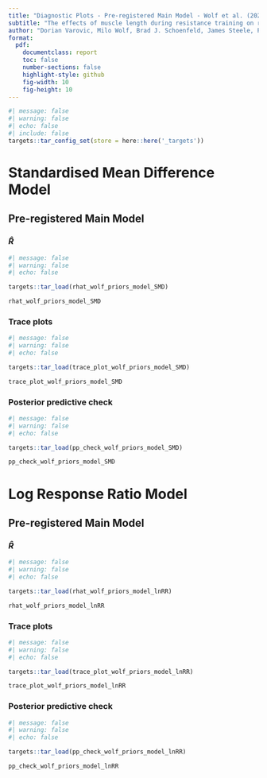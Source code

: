 ```yaml
---
title: "Diagnostic Plots - Pre-registered Main Model - Wolf et al. (2023) Informed Priors"
subtitle: "The effects of muscle length during resistance training on regional hypertrophy adaptations: A systematic review and meta-analysis"
author: "Dorian Varovic, Milo Wolf, Brad J. Schoenfeld, James Steele, Pavle Mikulic"
format:
  pdf:
    documentclass: report
    toc: false
    number-sections: false
    highlight-style: github
    fig-width: 10
    fig-height: 10
---
```

```r
#| message: false
#| warning: false
#| echo: false
#| include: false
targets::tar_config_set(store = here::here('_targets'))
```

# Standardised Mean Difference Model

## Pre-registered Main Model

### $\hat{R}$

```r
#| message: false
#| warning: false
#| echo: false

targets::tar_load(rhat_wolf_priors_model_SMD)

rhat_wolf_priors_model_SMD 

```

### Trace plots

```r
#| message: false
#| warning: false
#| echo: false

targets::tar_load(trace_plot_wolf_priors_model_SMD)

trace_plot_wolf_priors_model_SMD

```

### Posterior predictive check

```r
#| message: false
#| warning: false
#| echo: false

targets::tar_load(pp_check_wolf_priors_model_SMD)

pp_check_wolf_priors_model_SMD

```

# Log Response Ratio Model

## Pre-registered Main Model

### $\hat{R}$

```r
#| message: false
#| warning: false
#| echo: false

targets::tar_load(rhat_wolf_priors_model_lnRR)

rhat_wolf_priors_model_lnRR 

```

### Trace plots

```r
#| message: false
#| warning: false
#| echo: false

targets::tar_load(trace_plot_wolf_priors_model_lnRR)

trace_plot_wolf_priors_model_lnRR

```

### Posterior predictive check

```r
#| message: false
#| warning: false
#| echo: false

targets::tar_load(pp_check_wolf_priors_model_lnRR)

pp_check_wolf_priors_model_lnRR

```


